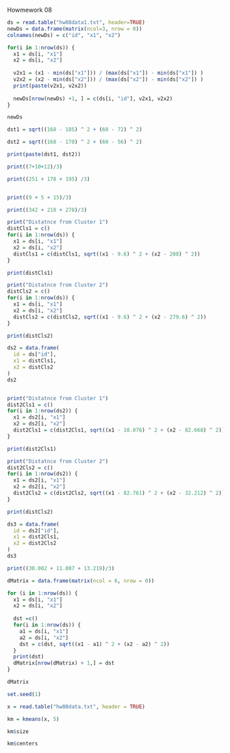 Howmework 08

```r
ds = read.table("hw08data1.txt", header=TRUE)
newDs = data.frame(matrix(ncol=3, nrow = 0))
colnames(newDs) = c("id", "x1", "x2")

for(i in 1:nrow(ds)) {
  x1 = ds[i, "x1"]
  x2 = ds[i, "x2"]
  
  v2x1 = (x1 - min(ds["x1"])) / (max(ds["x1"]) - min(ds["x1"]) )
  v2x2 = (x2 - min(ds["x2"])) / (max(ds["x2"]) - min(ds["x2"]) )
  print(paste(v2x1, v2x2))
  
  newDs[nrow(newDs) +1, ] = c(ds[i, "id"], v2x1, v2x2)
}

newDs
```


```r
dst1 = sqrt((168 - 185) ^ 2 + (60 - 72) ^ 2)

dst2 = sqrt((168 - 170) ^ 2 + (60 - 56) ^ 2)

print(paste(dst1, dst2))
```


```r
print((7+10+12)/3)

print((251 + 178 + 195) /3)


print((9 + 5 + 15)/3)

print((342 + 218 + 278)/3)

```


```r

print("Distatnce from Cluster 1")
distCls1 = c()
for(i in 1:nrow(ds)) {
  x1 = ds[i, "x1"]
  x2 = ds[i, "x2"]
  distCls1 = c(distCls1, sqrt((x1 - 9.6) ^ 2 + (x2 - 208) ^ 2))
}

print(distCls1)

print("Distatnce from Cluster 2")
distCls2 = c()
for(i in 1:nrow(ds)) {
  x1 = ds[i, "x1"]
  x2 = ds[i, "x2"]
  distCls2 = c(distCls2, sqrt((x1 - 9.6) ^ 2 + (x2 - 279.6) ^ 2))
}

print(distCls2)
```




```r
ds2 = data.frame(
  id = ds["id"],
  x1 = distCls1,
  x2 = distCls2
)
ds2


print("Distatnce from Cluster 1")
dist2Cls1 = c()
for(i in 1:nrow(ds2)) {
  x1 = ds2[i, "x1"]
  x2 = ds2[i, "x2"]
  dist2Cls1 = c(dist2Cls1, sqrt((x1 - 18.076) ^ 2 + (x2 - 82.668) ^ 2))
}

print(dist2Cls1)

print("Distatnce from Cluster 2")
dist2Cls2 = c()
for(i in 1:nrow(ds2)) {
  x1 = ds2[i, "x1"]
  x2 = ds2[i, "x2"]
  dist2Cls2 = c(dist2Cls2, sqrt((x1 - 82.761) ^ 2 + (x2 - 32.212) ^ 2))
}

print(distCls2)

ds3 = data.frame(
  id = ds2["id"],
  x1 = dist2Cls1,
  x2 = dist2Cls2
)
ds3
```


```r
print((30.002 + 11.007 + 13.219)/3)
```

```r
dMatrix = data.frame(matrix(ncol = 6, nrow = 0))

for (i in 1:nrow(ds)) {
  x1 = ds[i, "x1"]
  x2 = ds[i, "x2"]
  
  dst =c()
  for(i in 1:nrow(ds)) {
    a1 = ds[i, "x1"]
    a2 = ds[i, "x2"]
    dst = c(dst, sqrt((x1 - a1) ^ 2 + (x2 - a2) ^ 2))
  }
  print(dst)
  dMatrix[nrow(dMatrix) + 1,] = dst
}

dMatrix
```


```r
set.seed(1)

x = read.table("hw08data.txt", header = TRUE)

km = kmeans(x, 5)

km$size

```


```r
km$centers
```





























